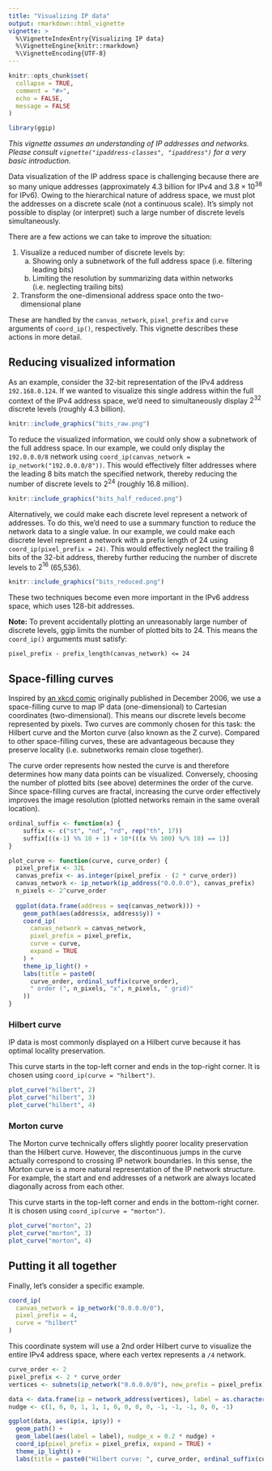 ```yaml
---
title: "Visualizing IP data"
output: rmarkdown::html_vignette
vignette: >
  %\VignetteIndexEntry{Visualizing IP data}
  %\VignetteEngine{knitr::rmarkdown}
  %\VignetteEncoding{UTF-8}
---
```


```r
knitr::opts_chunk$set(
  collapse = TRUE,
  comment = "#>",
  echo = FALSE,
  message = FALSE
)
```

```r
library(ggip)
```

*This vignette assumes an understanding of IP addresses and networks.*
*Please consult `vignette("ipaddress-classes", "ipaddress")` for a very basic introduction.*

Data visualization of the IP address space is challenging because there are so many unique addresses (approximately 4.3 billion for IPv4 and $3.8 \times 10^{38}$ for IPv6).
Owing to the hierarchical nature of address space, we must plot the addresses on a discrete scale (not a continuous scale).
It's simply not possible to display (or interpret) such a large number of discrete levels simultaneously.

There are a few actions we can take to improve the situation:

1. Visualize a reduced number of discrete levels by:
    a. Showing only a subnetwork of the full address space (i.e. filtering leading bits)
    b. Limiting the resolution by summarizing data within networks (i.e. neglecting trailing bits)
2. Transform the one-dimensional address space onto the two-dimensional plane

These are handled by the `canvas_network`, `pixel_prefix` and `curve` arguments of `coord_ip()`, respectively.
This vignette describes these actions in more detail.


## Reducing visualized information

As an example, consider the 32-bit representation of the IPv4 address `192.168.0.124`.
If we wanted to visualize this single address within the full context of the IPv4 address space, we'd need to simultaneously display $2^{32}$ discrete levels (roughly 4.3 billion).

```r
knitr::include_graphics("bits_raw.png")
```

To reduce the visualized information, we could only show a subnetwork of the full address space.
In our example, we could only display the `192.0.0.0/8` network using `coord_ip(canvas_network = ip_network("192.0.0.0/8"))`.
This would effectively filter addresses where the leading 8 bits match the specified network, thereby reducing the number of discrete levels to $2^{24}$ (roughly 16.8 million).

```r
knitr::include_graphics("bits_half_reduced.png")
```

Alternatively, we could make each discrete level represent a network of addresses.
To do this, we'd need to use a summary function to reduce the network data to a single value.
In our example, we could make each discrete level represent a network with a prefix length of 24 using `coord_ip(pixel_prefix = 24)`.
This would effectively neglect the trailing 8 bits of the 32-bit address, thereby further reducing the number of discrete levels to $2^{16}$ (65,536).

```r
knitr::include_graphics("bits_reduced.png")
```

These two techniques become even more important in the IPv6 address space, which uses 128-bit addresses.

**Note:** To prevent accidentally plotting an unreasonably large number of discrete levels, ggip limits the number of plotted bits to 24.
This means the `coord_ip()` arguments must satisfy:

```
pixel_prefix - prefix_length(canvas_network) <= 24
```

## Space-filling curves

Inspired by [an xkcd comic](https://xkcd.com/195/) originally published in December 2006, we use a space-filling curve to map IP data (one-dimensional) to Cartesian coordinates (two-dimensional).
This means our discrete levels become represented by pixels.
Two curves are commonly chosen for this task: the Hilbert curve and the Morton curve (also known as the Z curve).
Compared to other space-filling curves, these are advantageous because they preserve locality (i.e. subnetworks remain close together).

The curve order represents how nested the curve is and therefore determines how many data points can be visualized.
Conversely, choosing the number of plotted bits (see above) determines the order of the curve.
Since space-filling curves are fractal, increasing the curve order effectively improves the image resolution (plotted networks remain in the same overall location).

```r
ordinal_suffix <- function(x) {
    suffix <- c("st", "nd", "rd", rep("th", 17))
    suffix[((x-1) %% 10 + 1) + 10*(((x %% 100) %/% 10) == 1)]
}

plot_curve <- function(curve, curve_order) {
  pixel_prefix <- 32L
  canvas_prefix <- as.integer(pixel_prefix - (2 * curve_order))
  canvas_network <- ip_network(ip_address("0.0.0.0"), canvas_prefix)
  n_pixels <- 2^curve_order
  
  ggplot(data.frame(address = seq(canvas_network))) +
    geom_path(aes(address$x, address$y)) +
    coord_ip(
      canvas_network = canvas_network,
      pixel_prefix = pixel_prefix,
      curve = curve,
      expand = TRUE
    ) +
    theme_ip_light() +
    labs(title = paste0(
      curve_order, ordinal_suffix(curve_order),
      " order (", n_pixels, "x", n_pixels, " grid)"
    ))
}
```

### Hilbert curve

IP data is most commonly displayed on a Hilbert curve because it has optimal locality preservation.

This curve starts in the top-left corner and ends in the top-right corner.
It is chosen using `coord_ip(curve = "hilbert")`.

```r
plot_curve("hilbert", 2)
plot_curve("hilbert", 3)
plot_curve("hilbert", 4)
```


### Morton curve

The Morton curve technically offers slightly poorer locality preservation than the Hilbert curve.
However, the discontinuous jumps in the curve actually correspond to crossing IP network boundaries.
In this sense, the Morton curve is a more natural representation of the IP network structure.
For example, the start and end addresses of a network are always located diagonally across from each other.

This curve starts in the top-left corner and ends in the bottom-right corner.
It is chosen using `coord_ip(curve = "morton")`.

```r
plot_curve("morton", 2)
plot_curve("morton", 3)
plot_curve("morton", 4)
```


## Putting it all together

Finally, let's consider a specific example.

```r
coord_ip(
  canvas_network = ip_network("0.0.0.0/0"),
  pixel_prefix = 4,
  curve = "hilbert"
)
```

This coordinate system will use a 2nd order Hilbert curve to visualize the entire IPv4 address space, where each vertex represents a `/4` network.

```r
curve_order <- 2
pixel_prefix <- 2 * curve_order
vertices <- subnets(ip_network("0.0.0.0/0"), new_prefix = pixel_prefix)

data <- data.frame(ip = network_address(vertices), label = as.character(vertices))
nudge <- c(1, 0, 0, 1, 1, 1, 0, 0, 0, 0, -1, -1, -1, 0, 0, -1)

ggplot(data, aes(ip$x, ip$y)) +
  geom_path() +
  geom_label(aes(label = label), nudge_x = 0.2 * nudge) +
  coord_ip(pixel_prefix = pixel_prefix, expand = TRUE) +
  theme_ip_light() +
  labs(title = paste0("Hilbert curve: ", curve_order, ordinal_suffix(curve_order), " order"))
```

